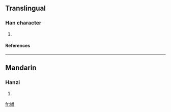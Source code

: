 ==Translingual==
===Han character===
{{Han char|rn=38|rad=女|as=09|sn=12|four=|canj=女廿金田 (VTCW)}}
# {{defn|Han|sort=女09}}
====References====
{{Han ref|kx=0267.350|dkj=06540|dj=0535.080|hdz=21067.080|uh=5AA8|ud=23208}}

----
==Mandarin==
===Hanzi===
{{cmn-hanzi|pin=[[jiù]] (jiu4)|wg=chiu<sup>4</sup>}}
# {{defn|Mandarin}}

[[fr:媨]]